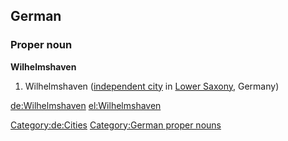 ==German==
{{wikipedia}}
{{wikipedia|lang=de}}
===Proper noun===
'''Wilhelmshaven'''
# Wilhelmshaven ([[independent city]] in [[Lower Saxony]], Germany)
[[Category:de:Cities]]
[[Category:German proper nouns]]

[[de:Wilhelmshaven]]
[[el:Wilhelmshaven]]